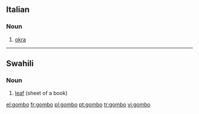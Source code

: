 ==Italian==

===Noun===
{{it-noun|gomb|m|o|i}}

# [[okra]]

----

==Swahili==

===Noun===
{{infl|sw|noun}}

# [[leaf]] (sheet of a book)

{{tbot entry|Swahili|leaf|2007|November}}

[[el:gombo]]
[[fr:gombo]]
[[pl:gombo]]
[[pt:gombo]]
[[tr:gombo]]
[[vi:gombo]]
